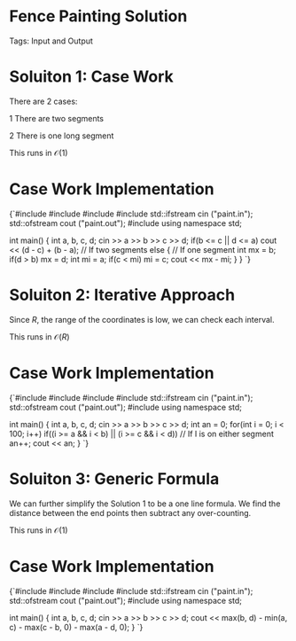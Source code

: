 


<Sidebar moduleName={moduleName} /> 

# Fence Painting Solution

Tags: Input and Output

# Soluiton $1$: Case Work

There are $2$ cases: 

$1$ There are two segments

$2$ There is one long segment

This runs in $\mathcal{O}(1)$

# Case Work Implementation

<div style={{ transform: 'translateX(150px)' }}>
  <SyntaxHighlighter language="cpp" style={okaidia}>
{`#include <cmath>
#include <cstdio>
#include <vector>
#include <fstream>
std::ifstream cin ("paint.in");
std::ofstream cout ("paint.out");
#include <algorithm>
using namespace std;


int main() {
    int a, b, c, d; 
    cin >> a >> b >> c >> d; 
    if(b <= c || d <= a) cout << (d - c) + (b - a); // If two segments
    else { // If one segment
        int mx = b; 
        if(d > b) mx = d; 
        int mi = a; 
        if(c < mi) mi = c; 
        cout << mx - mi; 
    }
}
`}
  </SyntaxHighlighter>
</div>

# Soluiton $2$: Iterative Approach

Since $R$, the range of the coordinates is low, we can check each interval. 

This runs in $\mathcal{O}(R)$

# Case Work Implementation

<div style={{ transform: 'translateX(150px)' }}>
  <SyntaxHighlighter language="cpp" style={okaidia}>
{`#include <cmath>
#include <cstdio>
#include <vector>
#include <fstream>
std::ifstream cin ("paint.in");
std::ofstream cout ("paint.out");
#include <algorithm>
using namespace std;


int main() {
    int a, b, c, d; 
    cin >> a >> b >> c >> d; 
    int an = 0; 
    for(int i = 0; i < 100; i++) 
        if((i >= a && i < b) || (i >= c && i < d)) // If I is on either segment
            an++; 
    cout << an; 
}
`}
  </SyntaxHighlighter>
</div>

# Soluiton $3$: Generic Formula

We can further simplify the Solution $1$ to be a one line formula. We find the distance between the end points 
then subtract any over-counting. 

This runs in $\mathcal{O}(1)$

# Case Work Implementation

<div style={{ transform: 'translateX(150px)' }}>
  <SyntaxHighlighter language="cpp" style={okaidia}>
{`#include <cmath>
#include <cstdio>
#include <vector>
#include <fstream>
std::ifstream cin ("paint.in");
std::ofstream cout ("paint.out");
#include <algorithm>
using namespace std;


int main() {
    int a, b, c, d; 
    cin >> a >> b >> c >> d; 
    cout << max(b, d) - min(a, c) - max(c - b, 0) - max(a - d, 0); 
}
`}
  </SyntaxHighlighter>
</div>
